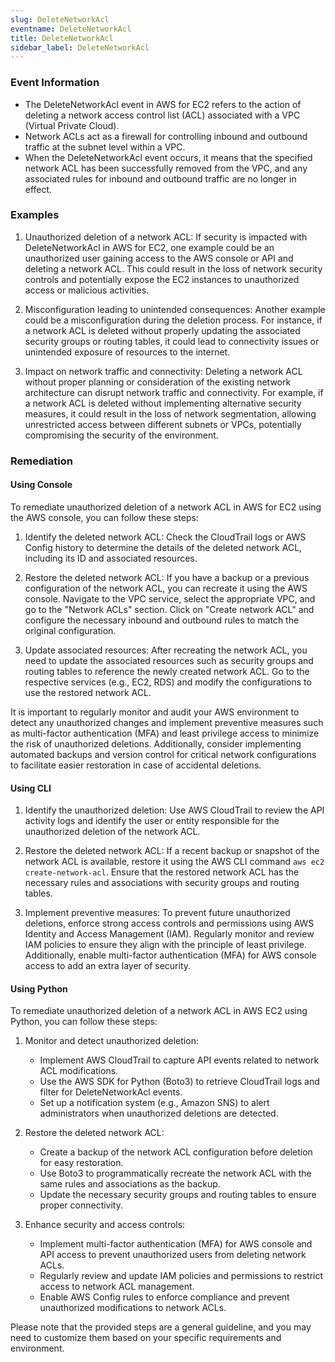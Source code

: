 ```yaml
--- 
slug: DeleteNetworkAcl
eventname: DeleteNetworkAcl
title: DeleteNetworkAcl
sidebar_label: DeleteNetworkAcl
---
```

                       
### Event Information

- The DeleteNetworkAcl event in AWS for EC2 refers to the action of deleting a network access control list (ACL) associated with a VPC (Virtual Private Cloud).
- Network ACLs act as a firewall for controlling inbound and outbound traffic at the subnet level within a VPC.
- When the DeleteNetworkAcl event occurs, it means that the specified network ACL has been successfully removed from the VPC, and any associated rules for inbound and outbound traffic are no longer in effect.


### Examples

1. Unauthorized deletion of a network ACL: If security is impacted with DeleteNetworkAcl in AWS for EC2, one example could be an unauthorized user gaining access to the AWS console or API and deleting a network ACL. This could result in the loss of network security controls and potentially expose the EC2 instances to unauthorized access or malicious activities.

2. Misconfiguration leading to unintended consequences: Another example could be a misconfiguration during the deletion process. For instance, if a network ACL is deleted without properly updating the associated security groups or routing tables, it could lead to connectivity issues or unintended exposure of resources to the internet.

3. Impact on network traffic and connectivity: Deleting a network ACL without proper planning or consideration of the existing network architecture can disrupt network traffic and connectivity. For example, if a network ACL is deleted without implementing alternative security measures, it could result in the loss of network segmentation, allowing unrestricted access between different subnets or VPCs, potentially compromising the security of the environment.

### Remediation

#### Using Console

To remediate unauthorized deletion of a network ACL in AWS for EC2 using the AWS console, you can follow these steps:

1. Identify the deleted network ACL: Check the CloudTrail logs or AWS Config history to determine the details of the deleted network ACL, including its ID and associated resources.

2. Restore the deleted network ACL: If you have a backup or a previous configuration of the network ACL, you can recreate it using the AWS console. Navigate to the VPC service, select the appropriate VPC, and go to the "Network ACLs" section. Click on "Create network ACL" and configure the necessary inbound and outbound rules to match the original configuration.

3. Update associated resources: After recreating the network ACL, you need to update the associated resources such as security groups and routing tables to reference the newly created network ACL. Go to the respective services (e.g., EC2, RDS) and modify the configurations to use the restored network ACL.

It is important to regularly monitor and audit your AWS environment to detect any unauthorized changes and implement preventive measures such as multi-factor authentication (MFA) and least privilege access to minimize the risk of unauthorized deletions. Additionally, consider implementing automated backups and version control for critical network configurations to facilitate easier restoration in case of accidental deletions.

#### Using CLI

1. Identify the unauthorized deletion: Use AWS CloudTrail to review the API activity logs and identify the user or entity responsible for the unauthorized deletion of the network ACL. 

2. Restore the deleted network ACL: If a recent backup or snapshot of the network ACL is available, restore it using the AWS CLI command `aws ec2 create-network-acl`. Ensure that the restored network ACL has the necessary rules and associations with security groups and routing tables.

3. Implement preventive measures: To prevent future unauthorized deletions, enforce strong access controls and permissions using AWS Identity and Access Management (IAM). Regularly monitor and review IAM policies to ensure they align with the principle of least privilege. Additionally, enable multi-factor authentication (MFA) for AWS console access to add an extra layer of security.

#### Using Python

To remediate unauthorized deletion of a network ACL in AWS EC2 using Python, you can follow these steps:

1. Monitor and detect unauthorized deletion:
   - Implement AWS CloudTrail to capture API events related to network ACL modifications.
   - Use the AWS SDK for Python (Boto3) to retrieve CloudTrail logs and filter for DeleteNetworkAcl events.
   - Set up a notification system (e.g., Amazon SNS) to alert administrators when unauthorized deletions are detected.

2. Restore the deleted network ACL:
   - Create a backup of the network ACL configuration before deletion for easy restoration.
   - Use Boto3 to programmatically recreate the network ACL with the same rules and associations as the backup.
   - Update the necessary security groups and routing tables to ensure proper connectivity.

3. Enhance security and access controls:
   - Implement multi-factor authentication (MFA) for AWS console and API access to prevent unauthorized users from deleting network ACLs.
   - Regularly review and update IAM policies and permissions to restrict access to network ACL management.
   - Enable AWS Config rules to enforce compliance and prevent unauthorized modifications to network ACLs.

Please note that the provided steps are a general guideline, and you may need to customize them based on your specific requirements and environment.


 